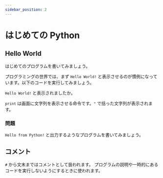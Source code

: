 ```yaml
---
sidebar_position: 2
---
```



# はじめての Python

## Hello World

はじめてのプログラムを書いてみましょう。

プログラミングの世界では、まず `Hello World!` と表示させるのが慣例になっています。以下のコードを実行してみましょう。

<ViewSource path="_samples/hello-world.ipynb" />

`Hello World!` と表示されましたか。

`print` は画面に文字列を表示させる命令です。`"` で括った文字列が表示されます。

### 問題

`Hello from Python!` と出力するようなプログラムを書いてみましょう。

<Answer>
  <ViewSource path="_samples/hello-from-python.ipynb" />
</Answer>

## コメント

`#` から文末まではコメントとして扱われます。
プログラムの説明や一時的にあるコードを実行しないようにするときに使われます。

<ViewSource path="_samples/comment.ipynb" />
